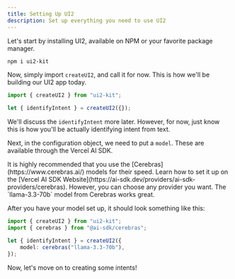 ```yaml
---
title: Setting Up UI2
description: Set up everything you need to use UI2
---
```


Let's start by installing UI2, available on NPM or your favorite package manager.

```bash
npm i ui2-kit
```

Now, simply import `createUI2`, and call it for now. This is how we'll be building our UI2 app today.

```ts
import { createUI2 } from "ui2-kit";

let { identifyIntent } = createUI2({});
```

We'll discuss the `identifyIntent` more later. However, for now, just know this is how you'll be actually identifying intent from text.

Next, in the configuration object, we need to put a `model`. These are available through the Vercel AI SDK.

<Callout title="Choosing a Model">
It is highly recommended that you use the [Cerebras](https://www.cerebras.ai/) models for their speed. Learn how to set it up on the [Vercel AI SDK Website](https://ai-sdk.dev/providers/ai-sdk-providers/cerebras). However, you can choose any provider you want. The `llama-3.3-70b` model from Cerebras works great.
</Callout>

After you have your model set up, it should look something like this:

```ts
import { createUI2 } from "ui2-kit";
import { cerebras } from "@ai-sdk/cerebras";

let { identifyIntent } = createUI2({
	model: cerebras("llama-3.3-70b"),
});
```

Now, let's move on to creating some intents!